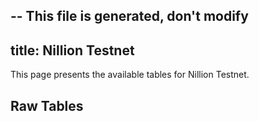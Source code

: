 -- This file is generated, don't modify
---
title: Nillion Testnet
---



This page presents the available tables for Nillion Testnet.


## Raw Tables
<Table data={json} tag="raw_table"/>
    


    